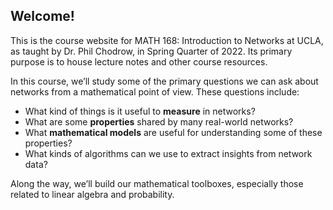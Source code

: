 

## Welcome! {.unnumbered .unlisted}

This is the course website for MATH 168: Introduction to Networks at UCLA, as taught by Dr. Phil Chodrow, in Spring Quarter of 2022. 
Its primary purpose is to house lecture notes and other course resources.

In this course, we'll study some of the primary questions we can ask about networks from a mathematical point of view. These questions include: 

- What kind of things is it useful to **measure** in networks?
- What are some **properties** shared by many real-world networks?
- What **mathematical models** are useful for understanding some of these properties? 
- What kinds of algorithms can we use to extract insights from network data? 

Along the way, we'll build our mathematical toolboxes, especially those related to linear algebra and probability. 
